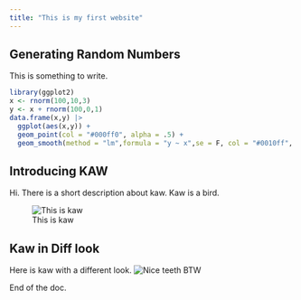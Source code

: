 ```yaml
---
title: "This is my first website"
---
```


## Generating Random Numbers
This is something to write.
```r
library(ggplot2)
x <- rnorm(100,10,3)
y <- x + rnorm(100,0,1)
data.frame(x,y) |> 
  ggplot(aes(x,y)) +
  geom_point(col = "#000ff0", alpha = .5) +
  geom_smooth(method = "lm",formula = "y ~ x",se = F, col = "#0010ff", alpha = .7)
```


## Introducing KAW

Hi. There is a short description about kaw. Kaw is a bird.



![This is kaw](docs/photos/IMG_20210216_134809.jpeg)

## Kaw in Diff look
Here is kaw with a different look.
![Nice teeth BTW](docs/photos/IMG_20210619_125806.jpeg)


End of the doc.






